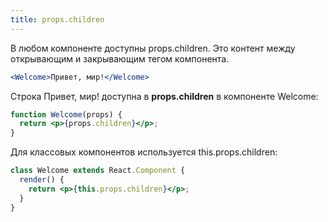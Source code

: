 ```yaml
---
title: props.children
---
```


В любом компоненте доступны props.children. Это контент между открывающим и закрывающим тегом компонента.

```jsx
<Welcome>Привет, мир!</Welcome>
```

Строка Привет, мир! доступна в **props.children** в компоненте Welcome:

```jsx
function Welcome(props) {
  return <p>{props.children}</p>;
}
```

Для классовых компонентов используется this.props.children:

```jsx
class Welcome extends React.Component {
  render() {
    return <p>{this.props.children}</p>;
  }
}
```
